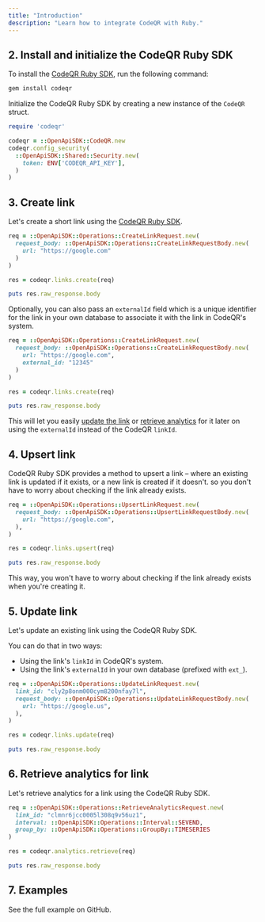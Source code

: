 ```yaml
---
title: "Introduction"
description: "Learn how to integrate CodeQR with Ruby."
---
```



<Prerequisites />

## 2. Install and initialize the CodeQR Ruby SDK

<Steps titleSize="h3">

<Step title="Install">

To install the [CodeQR Ruby SDK](https://codeqr.link/sdks/ruby), run the following command:

```bash bash
gem install codeqr
```

</Step>

<Step title="Initialize">

Initialize the CodeQR Ruby SDK by creating a new instance of the `CodeQR` struct.

```ruby
require 'codeqr'

codeqr = ::OpenApiSDK::CodeQR.new
codeqr.config_security(
  ::OpenApiSDK::Shared::Security.new(
    token: ENV['CODEQR_API_KEY'],
  )
)
```

</Step>

</Steps>

## 3. Create link

Let's create a short link using the [CodeQR Ruby SDK](https://codeqr.co/sdks/ruby).

```ruby index.rb
req = ::OpenApiSDK::Operations::CreateLinkRequest.new(
  request_body: ::OpenApiSDK::Operations::CreateLinkRequestBody.new(
    url: "https://google.com"
  )
)

res = codeqr.links.create(req)

puts res.raw_response.body
```

<Accordion title="Full list of available attributes for the Link model">
  <LinkArguments />
</Accordion>

Optionally, you can also pass an `externalId` field which is a unique identifier for the link in your own database to associate it with the link in CodeQR's system.

```ruby index.rb
req = ::OpenApiSDK::Operations::CreateLinkRequest.new(
  request_body: ::OpenApiSDK::Operations::CreateLinkRequestBody.new(
    url: "https://google.com",
    external_id: "12345"
  )
)

res = codeqr.links.create(req)

puts res.raw_response.body
```

This will let you easily [update the link](#5-update-link) or [retrieve analytics](#6-retrieve-analytics-for-link) for it later on using the `externalId` instead of the CodeQR `linkId`.

## 4. Upsert link

CodeQR Ruby SDK provides a method to upsert a link – where an existing link is updated if it exists, or a new link is created if it doesn't. so you don't have to worry about checking if the link already exists.

```ruby index.rb
req = ::OpenApiSDK::Operations::UpsertLinkRequest.new(
  request_body: ::OpenApiSDK::Operations::UpsertLinkRequestBody.new(
    url: "https://google.com",
  ),
)

res = codeqr.links.upsert(req)

puts res.raw_response.body
```

This way, you won't have to worry about checking if the link already exists when you're creating it.

## 5. Update link

Let's update an existing link using the CodeQR Ruby SDK.

You can do that in two ways:

- Using the link's `linkId` in CodeQR's system.
- Using the link's `externalId` in your own database (prefixed with `ext_`).

```ruby index.rb
req = ::OpenApiSDK::Operations::UpdateLinkRequest.new(
  link_id: "cly2p8onm000cym8200nfay7l",
  request_body: ::OpenApiSDK::Operations::UpdateLinkRequestBody.new(
    url: "https://google.us",
  ),
)

res = codeqr.links.update(req)

puts res.raw_response.body
```

## 6. Retrieve analytics for link

Let's retrieve analytics for a link using the CodeQR Ruby SDK.

```ruby index.rb
req = ::OpenApiSDK::Operations::RetrieveAnalyticsRequest.new(
  link_id: "clmnr6jcc0005l308q9v56uz1",
  interval: ::OpenApiSDK::Operations::Interval::SEVEND,
  group_by: ::OpenApiSDK::Operations::GroupBy::TIMESERIES
)

res = codeqr.analytics.retrieve(req)

puts res.raw_response.body
```

## 7. Examples

<CardGroup cols={2}>
  <Card
    title="Ruby Example"
    icon="github"
    href="https://github.com/codeqr-io/examples/tree/main/ruby"
    color="#333333"
  >
    See the full example on GitHub.
  </Card>
</CardGroup>

